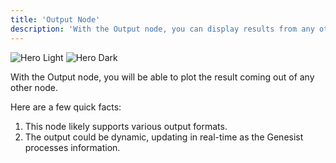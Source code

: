 ```yaml
---
title: 'Output Node'
description: 'With the Output node, you can display results from any other node.'
---
```

<img
  className="block dark:hidden"
  src="/images/output_node.png"
  alt="Hero Light"
/>
<img
  className="hidden dark:block"
  src="/images/output_node.png"
  alt="Hero Dark"
/>

With the Output node, you will be able to plot the result coming out of any other node.

Here are a few quick facts:

1. This node likely supports various output formats.
2. The output could be dynamic, updating in real-time as the Genesist processes information.